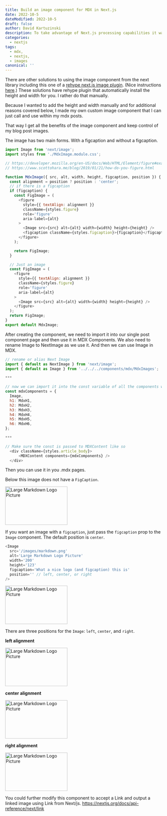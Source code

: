 ```yaml
---
title: Build an image component for MDX in Next.js
date: 2022-10-5
dateModified: 2022-10-5
draft: false
author: David Kartuzinski
description: To take advantage of Next.js processing capabilities it was important for me to create my own custom image component to use in my mdx posts.
categories:
  - nextjs
tags:
  - mdx,
  - nextjs,
  - images
canonical: ''
---
```


There are other solutions to using the image component from the next library including this one of a [rehype next.js image plugin](https://kylepfromer.com/blog/nextjs-image-component-blog/). (Nice instructions [here](https://ironeko.com/posts/how-to-use-next-js-image-with-markdown-or-mdx).) These solutions have rehype plugin that automatically install the height and width for you. I rather do that manually.

Because I wanted to add the height and width manually and for additional reasons covered below, I made my own custom image component that I can just call and use within my mdx posts.

That way I get all the benefits of the image component and keep control of my blog post images.

The image has two main forms. With a figcaption and without a figcaption.

```js
import Image from 'next/image';
import styles from './MdxImage.module.css';

// https://developer.mozilla.org/en-US/docs/Web/HTML/Element/figure#examples
// https://www.scottohara.me/blog/2019/01/21/how-do-you-figure.html

function MdxImage({ src, alt, width, height, figcaption, position }) {
  const alignment = position ? position : 'center';
  // if there is a figcaption
  if (figcaption) {
    const FigImage = (
      <figure
        style={{ textAlign: alignment }}
        className={styles.figure}
        role='figure'
        aria-label={alt}
      >
        <Image src={src} alt={alt} width={width} height={height} />
        <figcaption className={styles.figcaption}>{figcaption}</figcaption>
      </figure>
    );

    return FigImage;
  }

  // Just an image
  const FigImage = (
    <figure
      style={{ textAlign: alignment }}
      className={styles.figure}
      role='figure'
      aria-label={alt}
    >
      <Image src={src} alt={alt} width={width} height={height} />
    </figure>
  );
  return FigImage;
}
export default MdxImage;
```

After creating the component, we need to import it into our single post component page and then use it in MDX Components. We also need to rename Image to NextImage as we use it. And then we can use Image in MDX.

```js
// rename or alias Next Image
import { default as NextImage } from 'next/image';
import { default as Image } from '../../../components/mdx/MdxImages';

***

// now we can import it into the const variable of all the components we'll pass to MDX Component.
const mdxComponents = {
  Image,
  h1: MdxH1,
  h2: MdxH2,
  h3: MdxH3,
  h4: MdxH4,
  h5: MdxH5,
  h6: MdxH6,
};

***

// Make sure the const is passed to MDXContent like so
  <div className={styles.article_body}>
      <MDXContent components={mdxComponents} />
  </div>

```

Then you can use it in you .mdx pages.

Below this image does not have a `FigCaption`.

<Image
  src='/images/markdown.png'
  alt='Large Markdown Logo Picture'
  width='200'
  height='123'
/>

If you want an image with a `figcaption`, just pass the `figcaption` prop to the `Image` component. The default position is `center`.

```js
<Image
  src='/images/markdown.png'
  alt='Large Markdown Logo Picture'
  width='200'
  height='123'
  figcaption='What a nice logo (and figcaption) this is'
  position='' // left, center, or right
/>
```

<Image
  src='/images/markdown.png'
  alt='Large Markdown Logo Picture'
  width='200'
  height='123'
  figcaption='What a nice logo (and figcaption) this is'
  position=''
/>

There are three positions for the `Image`: `left`, `center`, and `right`.

**left alignment**

<Image
  src='/images/markdown.png'
  alt='Large Markdown Logo Picture'
  width='200'
  height='123'
  figcaption='What a nice logo (and figcaption) this is'
  position='left'
/>

**center alignment**

<Image
  src='/images/markdown.png'
  alt='Large Markdown Logo Picture'
  width='200'
  height='123'
  figcaption='What a nice logo (and figcaption) this is'
  position='center'
/>

**right alignment**

<Image
  src='/images/markdown.png'
  alt='Large Markdown Logo Picture'
  width='200'
  height='123'
  figcaption='What a nice logo (and figcaption) this is'
  position='right'
/>

You could further modify this component to accept a Link and output a linked image using Link from Next/js. https://nextjs.org/docs/api-reference/next/link
